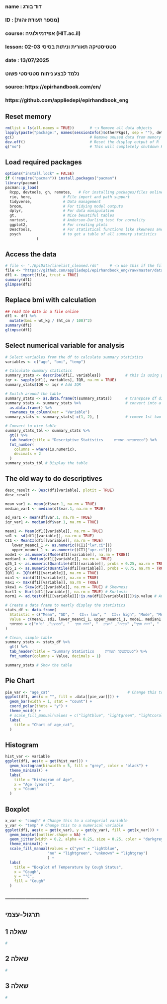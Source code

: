###
### name  : דוד בורג
### ID    : [מספר תעודת זהות]
### course: אפידמיולוגיה (HIT.ac.il)
### lesson: סטטיסטיקה תאורית וניתות בסיסי 02-03   
### date  : 13/07/2025
###  
###  נלמד לבצע ניתוח סטטיסטי פשוט
###
### source: https://epirhandbook.com/en/
###         https://github.com/appliedepi/epirhandbook_eng


## Reset memory
```{r setup-packages, include = FALSE}
rm(list = ls(all.names = TRUE))       # 👈 Remove all data objects        👇 Remove packages
lapply(paste("package:", names(sessionInfo()$otherPkgs), sep = ""), detach, character.only = TRUE, unload = TRUE, force = TRUE)           # Remove packages from memory
gc()                                  # Remove unused data from memory ("garbage cllection")
dev.off()                             # Reset the display output of R
q("no")                               # This will completely shutdown R terminal
```


## Load required packages
```{r load-packages, include = FALSE}  
options("install.lock" = FALSE)
if (!require("pacman")) install.packages("pacman")
library(pacman)
pacman::p_load(
  Rcpp, devtools, gh, remotes,   # For installing packages/files online (like from GitHub)
  rio, here,              # File import and path support
  tidyverse,              # Data management
  broom,                  # For tidying model outputs
  dplyr,                  # For data manipulation
  gt,                     # Nice beuatiful tables
  nortest,                # Anderson-Darling test for normality
  ggplot2,                # For creating plots
  DescTools,              # For statistical functions like skewness and kurtosis
  psych                   # to get a table of all summary statistics
              )
```

## Access the data
```{r read-data, echo = FALSE}
# file <- "./EpiData/linelist_cleaned.rds"     # 👈 use this if the file is on your computer
file <- "https://github.com/appliedepi/epirhandbook_eng/raw/master/data/case_linelists/linelist_cleaned.rds"
df1 <- import(file, trust = TRUE)
summary(df1)
glimpse(df1)
```

## Replace bmi with calculation
```{r read-data, echo = FALSE}
## read the data in a file online
df1 <- df1 %>%
  mutate(bmi = wt_kg / (ht_cm / 100)^2)
summary(df1)
glimpse(df1)
```

## Select numerical variable for analysis
```{r descriptives, echo = TRUE}
# Select variables from the df to calculate summary statistics
variables <- c("age", "bmi", "temp")

# Calculate summary statistics
summary_stats <- describe(df1[, variables])           # this is using psych package
iqr <- sapply(df1[, variables], IQR, na.rm = TRUE)
summary_stats$IQR <- iqr # Add IQR

# Switch around the table
summary_stats <- as.data.frame(t(summary_stats))      # transpose df direction
summary_stats <- summary_stats %>%                    # convert into a real df
  as.data.frame() %>%
  rownames_to_column(var = "Variable")
summary_stats <- summary_stats[-c(1, 2), ]            # remove 1st two uneeded rows

# Convert to nice table
summary_stats_tbl <- summary_stats %>%
  gt() %>%
  tab_header(title = "Descriptive Statistics⠀⠀⠀⠀סטטיסטיקה תאורית") %>%
  fmt_number(
    columns = where(is.numeric),
    decimals = 2
  )
summary_stats_tbl # Display the table
```


## The old way to do descriptives
```{r descriptives-old, echo = TRUE}
desc_result <- Desc(df1[variable], plotit = TRUE)
desc_result

mean_var1 <- mean(df$var.1, na.rm = TRUE)
median_var1 <- median(df$var.1, na.rm = TRUE)

sd_var1 <- mean(df$var.1, na.rm = TRUE)
iqr_var1 <- median(df$var.1, na.rm = TRUE)

mean1 <- Mean(df1[[variable]], na.rm = TRUE)
sd1 <- sd(df1[[variable]], na.rm = TRUE)
CI1 <- MeanCI(df1[[variable]], na.rm = TRUE)
   lower_meanci_1 <- as.numeric((CI1["lwr.ci"]))
   upper_meanci_1 <- as.numeric((CI1["upr.ci"]))
mode1 <- as.numeric(Mode(df1[[variable]], na.rm = TRUE))
median1 <- Median(df1[[variable]], na.rm = TRUE)
q25_1 <- as.numeric(Quantile(df1[[variable]], probs = 0.25, na.rm = TRUE))
q75_1 <- as.numeric(Quantile(df1[[variable]], probs = 0.75, na.rm = TRUE))
IQR1 <- IQR(df1[[variable]], na.rm = TRUE)
min1 <- min(df1[[variable]], na.rm = TRUE)
max1 <- max(df1[[variable]], na.rm = TRUE)
skew1 <- Skew(df1[[variable]], na.rm = TRUE) # Skewness
kurt1 <- Kurt(df1[[variable]], na.rm = TRUE) # Kurtosis
norm1 <- ad.test(df1[[variable]][!is.na(df1[[variable]])])$p.value # Anderson-Darling test for normality

# Create a data frame to neatly display the statistics
stats_df <- data.frame(
  Statistic = c("Mean", "SD", "⠀⠀CI₉₅ low", "⠀⠀CI₉₅ high", "Mode", "Median", "⠀⠀Q1", "⠀⠀Q3", "⠀⠀IQR", "Minimum", "Maximum", "Skewness", "Kurtosis", "Normality test"),
  Value = c(mean1, sd1, lower_meanci_1, upper_meanci_1, mode1, median1, q25_1, q75_1, IQR1, min1, max1, skew1, kurt1, norm1),
  סטטיסטי = c("ממוצע", "ס'ת", "⠀⠀רווח סמך", "⠀⠀רווח סמך", "שכיח", "חציון", "⠀⠀רבעון 1", "⠀⠀רבעון 3", "⠀⠀מרווח בין רבועני", "מינימום", "מקסימום", "צידוד", "גבנוניות", "נורמליות")
)

# Clean, simple table
summary_stats <- stats_df %>%
  gt() %>%
  tab_header(title = "Summary Statistics⠀⠀⠀⠀סטטיסטקה תאורית") %>%
  fmt_number(columns = Value, decimals = 1)

summary_stats # Show the table
```


## Pie Chart 
```{r pie, echo = TRUE}
pie_var <- "age_cat"                                   # Change this to the categorial variable
ggplot(df1, aes(x = "", fill = .data[[pie_var]])) +
  geom_bar(width = 1, stat = "count") +
  coord_polar(theta = "y") +
  theme_void() +
  # scale_fill_manual(values = c("lightblue", "lightgreen", "lightcoral", "lightgoldenrodyellow", "lightpink")) +
  labs(
    title = "Chart of age_cat",
  )
```

## Histogram
```{r histogram, echo = TRUE}
hist_var <- variable
ggplot(df1, aes(x = get(hist_var))) +
  geom_histogram(binwidth = 5, fill = "grey", color = "black") +
  theme_minimal() +
  labs(
    title = "Histogram of Age",
    x = "Age (years)",
    y = "Count"
  )
```


## Boxplot
```{r boxplot, echo = TRUE}
x_var <- "cough" # Change this to a categorial variable
y_var <- "temp" # Change this to a numerical variable
ggplot(df1, aes(x = get(x_var), y = get(y_var), fill = get(x_var))) +
  geom_boxplot(outlier.shape = NA) +
  geom_jitter(width = 0.2, alpha = 0.25, size = 0.25, color = "darkgrey") +
  theme_minimal() +
  scale_fill_manual(values = c("yes" = "lightblue",
                   "no" = "lightgreen", "unknown" = "lightgray")
                   ) +
  labs(
    title = "Boxplot of Temperature by Cough Status",
    x = "Cough",
    y = "°C",
    fill = "Cough"
  )
```





### -------------------------------------------------
## תרגול-עצמי

## שאלה 1
```{r question-1, echo = TRUE}
# 

```

## שאלה 2
```{r question-2, echo = TRUE}
# 

```

## שאלה 3
```{r question-3, echo = TRUE}
# 

```